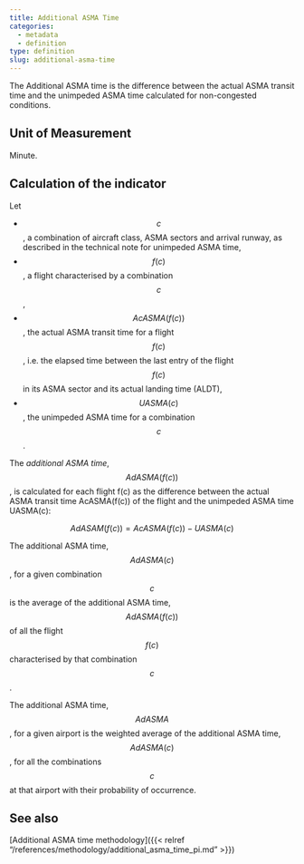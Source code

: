 ```yaml
---
title: Additional ASMA Time
categories:
  - metadata
  - definition
type: definition
slug: additional-asma-time
---
```


The Additional ASMA time is the difference between the actual ASMA transit time
and the unimpeded ASMA time calculated for non-congested conditions.

## Unit of Measurement
Minute.

## Calculation of the indicator
Let

* $$c$$, a combination of aircraft class, ASMA sectors and arrival runway, as
  described in the technical note for unimpeded ASMA time,
* $$f(c)$$, a flight characterised by a combination $$c$$,
* $$AcASMA(f(c))$$, the actual ASMA transit time for a flight $$f(c)$$, i.e. the
  elapsed time between the last entry of the flight $$f(c)$$ in its ASMA sector and
  its actual landing time (ALDT),
* $$UASMA(c)$$, the unimpeded ASMA time for a combination $$c$$.

The *additional ASMA time*, $$AdASMA(f(c))$$, is calculated for each flight f(c)
as the difference between the actual ASMA transit time AcASMA(f(c)) of the
flight and the unimpeded ASMA time UASMA(c):

$$
AdASAM(f(c)) = AcASMA(f(c)) - UASMA(c)
$$

The additional ASMA time, $$AdASMA(c)$$, for a given combination $$c$$ is the
average of the additional ASMA time, $$AdASMA(f(c))$$ of all the flight $$f(c)$$
characterised by that combination $$c$$.

The additional ASMA time, $$AdASMA$$, for a given airport is the weighted
average of the additional ASMA time, $$AdASMA(c)$$, for all the combinations
$$c$$ at that airport with their probability of occurrence.

## See also

[Additional ASMA time methodology]({{< relref "/references/methodology/additional_asma_time_pi.md" >}})
